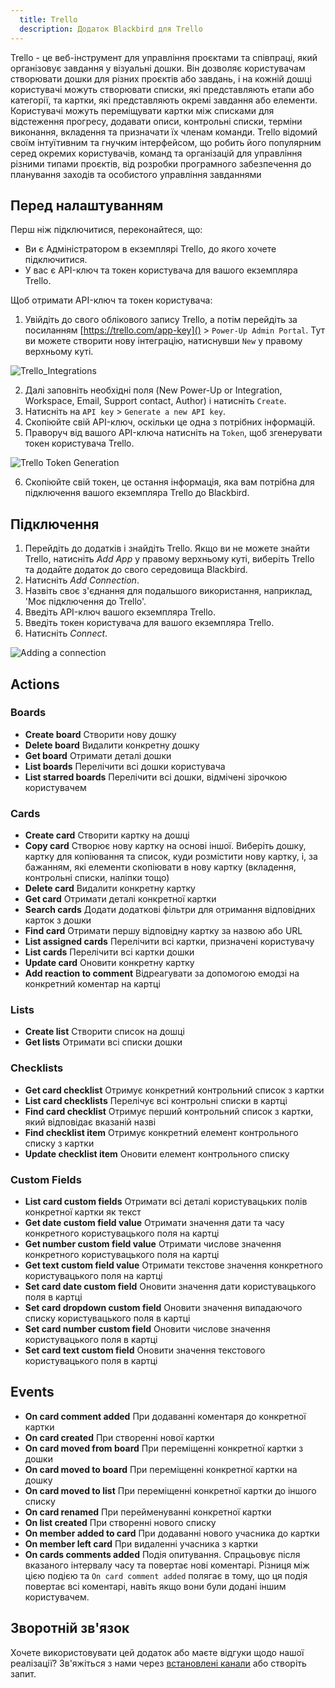 ```yaml
---
  title: Trello
  description: Додаток Blackbird для Trello
---
```


<LinkCard title="Переглянути на Github" target="_blank" href="https://github.com/bb-io/Trello" icon="github" />

Trello - це веб-інструмент для управління проєктами та співпраці, який організовує завдання у візуальні дошки. Він дозволяє користувачам створювати дошки для різних проєктів або завдань, і на кожній дошці користувачі можуть створювати списки, які представляють етапи або категорії, та картки, які представляють окремі завдання або елементи. Користувачі можуть переміщувати картки між списками для відстеження прогресу, додавати описи, контрольні списки, терміни виконання, вкладення та призначати їх членам команди. Trello відомий своїм інтуїтивним та гнучким інтерфейсом, що робить його популярним серед окремих користувачів, команд та організацій для управління різними типами проєктів, від розробки програмного забезпечення до планування заходів та особистого управління завданнями

## Перед налаштуванням

Перш ніж підключитися, переконайтеся, що:

- Ви є Адміністратором в екземплярі Trello, до якого хочете підключитися.
- У вас є API-ключ та токен користувача для вашого екземпляра Trello.

Щоб отримати API-ключ та токен користувача:

1. Увійдіть до свого облікового запису Trello, а потім перейдіть за посиланням [https://trello.com/app-key]() > `Power-Up Admin Portal`. Тут ви можете створити нову інтеграцію, натиснувши `New` у правому верхньому куті.

![Trello_Integrations](https://raw.githubusercontent.com/bb-io/Trello/main/image/README/Trello_Integrations_1.png)

2. Далі заповніть необхідні поля (New Power-Up or Integration, Workspace, Email, Support contact, Author) і натисніть `Create`.
3. Натисніть на `API key` > `Generate a new API key`.
4. Скопіюйте свій API-ключ, оскільки це одна з потрібних інформацій.
5. Праворуч від вашого API-ключа натисніть на `Token`, щоб згенерувати токен користувача Trello.

![Trello Token Generation](https://raw.githubusercontent.com/bb-io/Trello/main/image/README/Trello_Token_2.png)

6. Скопіюйте свій токен, це остання інформація, яка вам потрібна для підключення вашого екземпляра Trello до Blackbird.

## Підключення

1. Перейдіть до додатків і знайдіть Trello. Якщо ви не можете знайти Trello, натисніть _Add App_ у правому верхньому куті, виберіть Trello та додайте додаток до свого середовища Blackbird.
2. Натисніть _Add Connection_.
3. Назвіть своє з'єднання для подальшого використання, наприклад, 'Моє підключення до Trello'.
4. Введіть API-ключ вашого екземпляра Trello.
5. Введіть токен користувача для вашого екземпляра Trello.
6. Натисніть _Connect_.

![Adding a connection](https://raw.githubusercontent.com/bb-io/Trello/main/image/README/Trello_Connection_3.png)

## Actions

### Boards

- **Create board** Створити нову дошку
- **Delete board** Видалити конкретну дошку
- **Get board** Отримати деталі дошки
- **List boards** Перелічити всі дошки користувача
- **List starred boards** Перелічити всі дошки, відмічені зірочкою користувачем

### Cards

- **Create card** Створити картку на дошці
- **Copy card** Створює нову картку на основі іншої. Виберіть дошку, картку для копіювання та список, куди розмістити нову картку, і, за бажанням, які елементи скопіювати в нову картку (вкладення, контрольні списки, наліпки тощо)
- **Delete card** Видалити конкретну картку
- **Get card** Отримати деталі конкретної картки
- **Search cards** Додати додаткові фільтри для отримання відповідних карток з дошки
- **Find card** Отримати першу відповідну картку за назвою або URL
- **List assigned cards** Перелічити всі картки, призначені користувачу
- **List cards** Перелічити всі картки дошки
- **Update card** Оновити конкретну картку
- **Add reaction to comment** Відреагувати за допомогою емодзі на конкретний коментар на картці

### Lists

- **Create list** Створити список на дошці
- **Get lists** Отримати всі списки дошки

### Checklists

- **Get card checklist** Отримує конкретний контрольний список з картки
- **List card checklists** Перелічує всі контрольні списки в картці
- **Find card checklist** Отримує перший контрольний список з картки, який відповідає вказаній назві
- **Find checklist item** Отримує конкретний елемент контрольного списку з картки
- **Update checklist item** Оновити елемент контрольного списку

### Custom Fields

- **List card custom fields** Отримати всі деталі користувацьких полів конкретної картки як текст
- **Get date custom field value** Отримати значення дати та часу конкретного користувацького поля на картці
- **Get number custom field value** Отримати числове значення конкретного користувацького поля на картці
- **Get text custom field value** Отримати текстове значення конкретного користувацького поля на картці
- **Set card date custom field** Оновити значення дати користувацького поля в картці
- **Set card dropdown custom field** Оновити значення випадаючого списку користувацького поля в картці
- **Set card number custom field** Оновити числове значення користувацького поля в картці
- **Set card text custom field** Оновити значення текстового користувацького поля в картці

## Events

- **On card comment added** При додаванні коментаря до конкретної картки
- **On card created** При створенні нової картки
- **On card moved from board** При переміщенні конкретної картки з дошки
- **On card moved to board** При переміщенні конкретної картки на дошку
- **On card moved to list** При переміщенні конкретної картки до іншого списку
- **On card renamed** При перейменуванні конкретної картки
- **On list created** При створенні нового списку
- **On member added to card** При додаванні нового учасника до картки
- **On member left card** При видаленні учасника з картки
- **On cards comments added** Подія опитування. Спрацьовує після вказаного інтервалу часу та повертає нові коментарі. Різниця між цією подією та `On card comment added` полягає в тому, що ця подія повертає всі коментарі, навіть якщо вони були додані іншим користувачем.

## Зворотній зв'язок

Хочете використовувати цей додаток або маєте відгуки щодо нашої реалізації? Зв'яжіться з нами через [встановлені канали](https://www.blackbird.io/) або створіть запит.